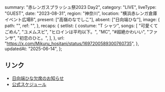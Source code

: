   summary: "赤レンガスプラッシュ祭2023 Day2",
  category: "LIVE",
  liveType: "GUEST",
  date: "2023-08-31",
  region: "神奈川",
  location: "横浜赤レンガ倉庫イベント広場B",
  present: ["高嶺のなでしこ"],
  absent: ["日向端ひな"],
  image: {
    path: "",
    ref: "",
  },
  recaps: {
    setlist: {
      costume: "T シャツ",
      songs: [
        "可愛くてごめん",
        "ユメムスビ",
        "ヒロインは平均以下。",
        "MC",
        "#超絶かわいい",
        "ファンサ",
        "初恋のひと。",
      ],
    },
    url: "https://x.com/Mikuru_hositani/status/1697200589300760735",
  },
  updatedAt: "2025-06-14",
};

## リンク

- [日向端ひな欠席のお知らせ](https://x.com/takanenofficial/status/1696825196840431795)
- [公式スケジュール](https://takanenonadeshiko.jp/?p=1186)
